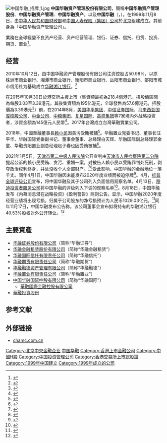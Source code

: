 {{Infobox company
|company_name = 中国华融资产管理股份有限公司<br />China Huarong Asset Management Co.,lTD
|company_logo = China_Huarong_LOGO.png
|company_type = 
| image = 中国华融.jpg
| image_size =250px
| image_caption =中国华融总部
|key_people = [[賴小民|賴小民]] [[王占峰|王占峰]]（董事长）
|foundation = 1999年11月1日
|location = {{CHN}}[[北京市|北京市]][[西城区|西城区]][[金融大街|金融大街]]8号
|products = [[资产管理|资产管理]]
|homepage = [http://www.chamc.com.cn/ 中国华融资产管理股份有限公司]
}}
[[File:中国华融_招牌_1.jpg|thumb]]
'''中国华融资产管理股份有限公司'''，簡稱'''中国华融资产管理股份'''、'''中国华融资产管理'''、'''中国华融资产'''，以及'''中国华融'''（{{lang-en|China Huarong Asset Management Co., Ltd.}}，{{hkex|2799}}），在1999年11月8日，由[[中华人民共和国财政部|中华人民共和国财政部]]和[[中国人寿保险|中国人寿保险（集团）公司]]於[[北京|北京]]组建成立。其前身為「中国华融资产管理公司」。

業務在全球經營不良资产经营、资产经营管理、银行、证券、信托、租赁、投资、期货、置业<ref>{{Cite web|url=http://www.chamc.com.cn/gyhr/gsjj/index.shtml|title=公司简介|accessdate=2018-04-17|publisher=中国华融资产管理股份有限公司|archive-date=2020-11-04|archive-url=https://web.archive.org/web/20201104114155/http://www.chamc.com.cn/gyhr/gsjj/index.shtml|dead-url=no}}</ref>。

==经营 ==
2010年10月12日，由中国华融资产管理股份有限公司注资控股占50.98%，以原株洲市商业银行、湘潭市商业银行、衡阳市商业银行、岳阳市商业银行、邵阳市城市信用社为基础成立[[华融湘江银行|华融湘江银行]]。<ref>{{Cite news |url=http://finance.china.com.cn/money/bank/20180312/4566678.shtml |title=银行引入战投热情不减 去年6家城商行“傍大款”_财经_中国网 |accessdate=2021-11-29 |archive-date=2021-11-29 |archive-url=https://web.archive.org/web/20211129121023/http://finance.china.com.cn/money/bank/20180312/4566678.shtml |dead-url=no }}</ref>

在2015年10月30日於港交所主板上市（集資額最初為218.4億港元，招股價區間為每股3.03至3.39港元，其後集資額為195亿港元，全球發售為57.6億港元，招股價為3.39港元<ref>{{Cite news|url=http://finance.sina.com.cn/stock/hkstock/ggIPO/20151015/090923481554.shtml|title=华融资产管理今路演 传削集资额至195亿港元|date=2015-10-15|work=[[新浪|新浪]]|accessdate=2018-04-17|archive-date=2020-11-04|archive-url=https://web.archive.org/web/20201104053036/http://finance.sina.com.cn/stock/hkstock/ggIPO/20151015/090923481554.shtml|dead-url=no}}</ref>）前，在2014年8月，[[美国华平集团|美国华平集团]]、[[中信证券国际|中信证券国际]]、[[马来西亚国库控股公司|马来西亚国库控股公司]]、[[中国国际金融股份|中金公司]]、[[中粮集团|中粮集团]]、[[复星国际|复星国际]]、[[高盛|高盛集团]]等7家境内外战略投资者，涉資金額為145億元人民幣<ref>{{Cite web|url=http://orientaldaily.on.cc/cnt/finance/20140829/00202_012.html|title=華融引八策投 涉逾145億|accessdate=2018-04-17|date=2014-08-29|publisher=[[東方日報_(香港)|東方日報 (香港)]]|archive-date=2020-11-18|archive-url=https://web.archive.org/web/20201118065719/https://orientaldaily.on.cc/cnt/finance/20140829/00202_012.html|dead-url=no}}</ref>。2017年台灣成立台灣華融實業公司。

2018年，中國華融董事長[[赖小民|赖小民]]因貪污受賄被捕<ref>{{Cite web|title=中國華融前董事長賴小民涉受賄貪污重婚被判處死刑|url=https://news.rthk.hk/rthk/ch/component/k2/1568781-20210105.htm|accessdate=2021-01-06|date=2021-01-05|work=香港電台|archive-date=2022-01-25|archive-url=https://web.archive.org/web/20220125140422/https://news.rthk.hk/rthk/ch/component/k2/1568781-20210105.htm|dead-url=no}}</ref>。华融置业党委书记、董事长汪平华、华融国际党委副书记、董事会董事、总经理白天辉、华融国际副总经理郭金童、华融贵阳置业副总经理赵子春也因受贿被捕<ref>{{Cite web |title=天津检察机关依法对汪平华、白天辉、郭金童、赵子春决定逮捕 |url=http://www.tj.jcy.gov.cn/qwfb/201901/t20190122_2474086.shtml |access-date=2021-08-31 |date=2019-01-22 |publisher=天津市人民检察院 |archive-date=2021-08-31 |archive-url=https://web.archive.org/web/20210831113537/http://www.tj.jcy.gov.cn/qwfb/201901/t20190122_2474086.shtml |dead-url=no }}</ref>。

2021年1月5日，[[天津市第二中级人民法院|天津市第二中级人民法院]]公开宣判由[[天津市人民检察院第二分院|天津市人民检察院第二分院]]提起公诉的赖小民受贿、贪污、重婚一案，对被告人赖小民以受贿罪判处死刑，剥夺政治权利终身，并处没收个人全部财产。<ref>{{Cite news |url=http://legal.people.com.cn/n1/2021/0106/c42510-31990159.html |title=华融公司原董事长赖小民一审被判死刑--法治--人民网 |accessdate=2021-11-29 |archive-date=2021-11-29 |archive-url=https://web.archive.org/web/20211129122638/http://legal.people.com.cn/n1/2021/0106/c42510-31990159.html |dead-url=no }}</ref><ref>{{Cite news |url=http://www.xinhuanet.com/politics/2021-01/05/c_1126948948.htm |title=赖小民被判死刑-新华网 |accessdate=2021-11-29 |archive-date=2021-11-29 |archive-url=https://web.archive.org/web/20211129122637/http://www.xinhuanet.com/politics/2021-01/05/c_1126948948.htm |dead-url=no }}</ref>受此影响，中国华融的金融地位一落千丈。同年4月1日，中国华融因未能发布2020年度业绩而被迫停牌<ref>{{Cite news |url=https://www.guancha.cn/economy/2021_06_30_596395.shtml |title=中国华融：不确定发布2020年报的预期时间 |accessdate=2021-11-29 |archive-date=2021-11-29 |archive-url=https://web.archive.org/web/20211129142730/https://www.guancha.cn/economy/2021_06_30_596395.shtml |dead-url=no }}</ref>。4月，[[标普全球|标普全球评级公司]]宣布，将中国华融及其子公司列入负面信用观察名单。4月13日，[[穆迪|穆迪投资者服务公司]]将中国华融的评级列入下调的观察名单<ref>{{Cite news |url=http://finance.ce.cn/bank12/scroll/202104/14/t20210414_36471998.shtml |title=信用评级遭遇下调危机！中国华融被标普、穆迪列入观察名单_中国经济网——国家经济门户 |accessdate=2021-11-29 |archive-date=2021-11-29 |archive-url=https://web.archive.org/web/20211129122644/http://finance.ce.cn/bank12/scroll/202104/14/t20210414_36471998.shtml |dead-url=no }}</ref>。8月18日，中国华融发布《内幕消息潜在战略投资》《盈利警告》两则公告。显示，中国华融2020年度经营业绩将出现亏损，归属于公司股东的净亏损预计为人民币1029.03亿元。<ref>{{cite news |title=预计巨亏超千亿元、赖小民案余震犹存，中国华融未来路在何方-中新网 |url=https://www.chinanews.com.cn/gn/2021/08-18/9546593.shtml |accessdate=2021-11-29 |work=中国新闻网 |archive-date=2021-11-29 |archive-url=https://web.archive.org/web/20211129122636/https://www.chinanews.com.cn/gn/2021/08-18/9546593.shtml |dead-url=no }}</ref>同年11月17日，中国华融发布公告称，该公司董事会宣布拟将持有的华融湘江银行40.53%股权对外公开转让。<ref>{{Cite news |url=http://finance.ce.cn/bank12/scroll/202111/19/t20211119_37098790.shtml |title=华融湘江银行大股东中国华融拟转让持有全部股份 |work=中国经济网——国家经济门户 |accessdate=2021-11-29 |archive-date=2021-11-29 |archive-url=https://web.archive.org/web/20211129123006/http://finance.ce.cn/bank12/scroll/202111/19/t20211119_37098790.shtml |dead-url=no }}</ref>

==主要資產==
*[[华融证券股份有限公司|华融证券股份有限公司]]（简称“华融证券”）
*[[华融金融租赁股份有限公司|华融金融租赁股份有限公司]]（简称“华融金融租赁”）
*[[华融国际信托有限责任公司|华融国际信托有限责任公司]]（简称“华融信托”）
*[[华融期货有限责任公司|华融期货有限责任公司]]（简称“华融期货”）
*[[华融融德资产管理有限公司|华融融德资产管理有限公司]]（简称“华融融德”）
*[[华融置业|华融置业有限责任公司]]（简称“华融置业”）
*[[中国华融国际控股有限公司|中国华融国际控股有限公司]]（简称“华融国际”）
**[[華融國際金融|華融國際金融控股有限公司]]
*[[華融投資股份|華融投資股份]]

== 参考文献 ==
{{Reflist|2}}

== 外部链接 ==
* [http://www.chamc.com.cn chamc.com.cn] {{Wayback|url=http://www.chamc.com.cn/ |date=20201104102225 }}

[[Category:北京中央金融企业|Category:北京中央金融企业]]
[[Category:中国华融|]]
[[Category:香港上市金融公司|Category:香港上市金融公司]]
[[Category:中國H股|Category:中國H股]]
[[Category:中国投资管理公司|Category:中国投资管理公司]]
[[Category:香港交易所上市認股證|Category:香港交易所上市認股證]]
[[Category:1999年中国建立|Category:1999年中国建立]]
[[Category:1999年成立的公司|Category:1999年成立的公司]]